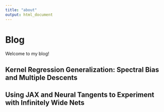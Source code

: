 ```yaml
---
title: "about"
output: html_document
---
```


# Blog
Welcome to my blog! 

## Kernel Regression Generalization: Spectral Bias and Multiple Descents 

## Using JAX and Neural Tangents to Experiment with Infinitely Wide Nets 
